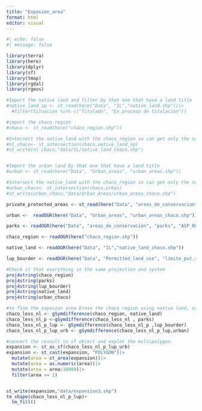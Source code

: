 ```yaml
---
title: "Expasion_area"
format: html
editor: visual
---
```


```r
#| echo: false
#| message: false

library(terra)
library(here)
library(dplyr)
library(sf)
library(tmap)
library(rgdal)
library(rgeos)
```


```r
#Import the native land and filter by that one that have a land title
#native_land_sp <- st_read(here("Data", "IL","native_land.shp"))|>
  #filter(Situacion %in% c("Titulado", "En proceso de titulación"))

#import the chaco region
#chaco <- st_read(here("chaco_region.shp"))

#Intersect the native_land with the chaco_region so can get only the native land from #the chaco
#nl_chaco<- st_intersection(chaco,native_land_sp)
#st_write(nl_chaco,"data/IL/native_land_chaco.shp")


#Import the urban land by that one that have a land title
#urban <- st_read(here("Data", "Urban_areas", "urban_areas.shp"))

#Intersect the native_land with the chaco_region so can get only the native land from the chaco
#urban_chaco<- st_intersection(chaco,urban)
#st_write(urban_chaco,"data/Urban_Areas/urban_areas_chaco.shp")

```


```r


private_protected_areas <- st_read(here("Data", "areas_de_conservacion", "areas_certificadas", "certificadas.shp"))

urban <-  readOGR(here("Data", "Urban_areas", "urban_areas_chaco.shp"))

parks <- readOGR(here("Data", "areas_de_conservacion", "parks", "ASP_ROCC.shp"))

chaco_region <- readOGR(here("chaco_region.shp"))

native_land <- readOGR(here("Data", "IL","native_land_chaco.shp")) 

lup_bourder <- readOGR(here("Data", "Permitted_land_use", "limite_put.shp"))

```
```r
#Check it that everything in the same projection and system
proj4string(chaco_region)
proj4string(parks)
proj4string(lup_bourder)
proj4string(native_land)
proj4string(urban_chaco)

```

```r
#to fine the expasion area Erase the chaco region using native land, nationals parks, and de Land Use Plan. 
chaco_less_nl <- gSymdifference(chaco_region, native_land)
chaco_less_nl_p <-gSymdifference(chaco_less_nl , parks)
chaco_less_nl_p_lup <- gSymdifference(chaco_less_nl_p ,lup_bourder)
chaco_less_nl_p_lup_urb <- gSymdifference(chaco_less_nl_p_lup,urban)

#convert the resoult to sf object and explot the multipolygon 
expansion <- st_as_sf(chaco_less_nl_p_lup_urb)
expansion <- st_cast(expansion, "POLYGON")|>
  mutate(area = st_area(expansion))|>
  mutate(area = as.numeric(area))|>
  mutate(area = area/10000)|>
  filter(area >= 1)


st_write(expansion,"data/expansion3.shp")
tm_shape(chaco_less_nl_p_lup)+
  tm_fill()

```
